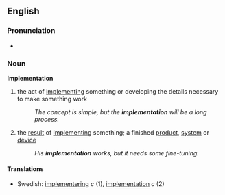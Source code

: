 ==English==
===Pronunciation===
*{{audio|en-us-implementation.ogg|Audio (US)}}

===Noun===
'''Implementation'''
#the act of [[implement]]ing something or developing the details necessary to make something work
#:''The concept is simple, but the '''implementation''' will be a long process.''
#the [[result]] of [[implement]]ing something; a finished [[product]], [[system]] or [[device]]
#:''His '''implementation''' works, but it needs some fine-tuning.''

====Translations====
*Swedish: [[implementering]] ''c'' (1), [[implementation#Swedish|implementation]] ''c'' (2)